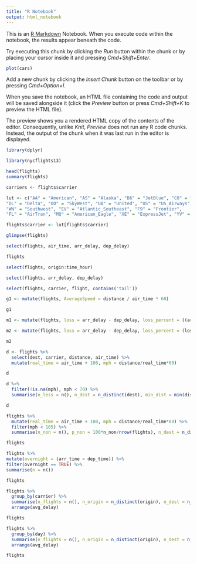 ```yaml
---
title: "R Notebook"
output: html_notebook
---
```


This is an [R Markdown](http://rmarkdown.rstudio.com) Notebook. When you execute code within the notebook, the results appear beneath the code. 

Try executing this chunk by clicking the *Run* button within the chunk or by placing your cursor inside it and pressing *Cmd+Shift+Enter*. 

```r
plot(cars)
```

Add a new chunk by clicking the *Insert Chunk* button on the toolbar or by pressing *Cmd+Option+I*.

When you save the notebook, an HTML file containing the code and output will be saved alongside it (click the *Preview* button or press *Cmd+Shift+K* to preview the HTML file). 

The preview shows you a rendered HTML copy of the contents of the editor. Consequently, unlike *Knit*, *Preview* does not run any R code chunks. Instead, the output of the chunk when it was last run in the editor is displayed.

```r
library(dplyr)
```
```r
library(nycflights13)
```

```r
head(flights)
summary(flights)
```

```r
carriers <- flights$carrier
```

```r
lut <- c("AA" = "American", "AS" = "Alaska", "B6" = "JetBlue", "CO" = "Continental", 
"DL" = "Delta", "OO" = "SkyWest", "UA" = "United", "US" = "US_Airways", 
"WN" = "Southwest", "EV" = "Atlantic_Southeast", "F9" = "Frontier", 
"FL" = "AirTran", "MQ" = "American_Eagle", "XE" = "ExpressJet", "YV" = "Mesa")

flights$carrier <- lut[flights$carrier]
```

```r
glimpse(flights)
```

```r
select(flights, air_time, arr_delay, dep_delay)
```

```r
flights
```

```r
select(flights, origin:time_hour)
```

```r
select(flights, arr_delay, dep_delay)
```

```r
select(flights, carrier, flight, contains('tail'))
```

```r
g1 <- mutate(flights, AverageSpeed = distance / air_time * 60)

g1
```

```r
m1 <- mutate(flights, loss = arr_delay - dep_delay, loss_percent = ((arr_delay - dep_delay)/dep_delay)*100)

m2 <- mutate(flights, loss = arr_delay - dep_delay, loss_percent = (loss/dep_delay)*100)

```

```r
m2
```

```r
d <- flights %>% 
  select(dest, carrier, distance, air_time) %>% 
  mutate(real_time = air_time + 100, mph = distance/real_time*60)

d
```

```r
d %>% 
  filter(!is.na(mph), mph < 70) %>% 
  summarise(n_less = n(), n_dest = n_distinct(dest), min_dist = min(distance), max_dist = max(distance))

d
```

```r
flights %>% 
  mutate(real_time = air_time + 100, mph = distance/real_time*60) %>% 
  filter(mph < 105) %>% 
  summarise(n_non = n(), p_non = 100*n_non/nrow(flights), n_dest = n_distinct(dest), min_dist = min(distance), max_dist = max(distance))

flights
```

```r

flights %>% 
mutate(overnight = (arr_time < dep_time)) %>% 
filter(overnight == TRUE) %>% 
summarise(n = n())

flights
```

```r
flights %>% 
  group_by(carrier) %>% 
  summarise(n_flights = n(), n_origin = n_distinct(origin), n_dest = n_distinct(dest), avg_delay = mean(arr_delay, na.rm = TRUE)) %>% 
  arrange(avg_delay)

flights
```

```r
flights %>% 
  group_by(day) %>% 
  summarise(n_flights = n(), n_origin = n_distinct(origin), n_dest = n_distinct(dest), avg_delay = mean(arr_delay, na.rm = TRUE)) %>% 
  arrange(avg_delay)

flights
```

